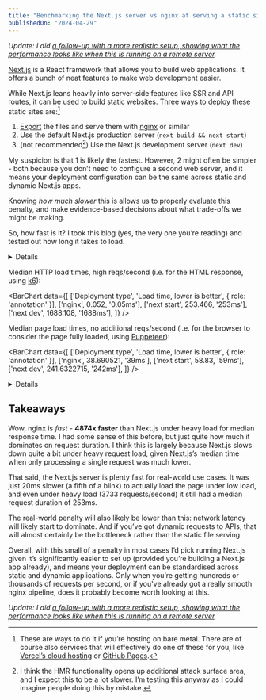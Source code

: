 ```yaml
---
title: "Benchmarking the Next.js server vs nginx at serving a static site"
publishedOn: "2024-04-29"
---
```



_Update: I did [a follow-up with a more realistic setup, showing what the performance looks like when this is running on a remote server](../benchmark-next-vs-nginx-aws/)._

[Next.js](https://nextjs.org/) is a React framework that allows you to build web applications. It offers a bunch of neat features to make web development easier.

While Next.js leans heavily into server-side features like SSR and API routes, it can be used to build static websites. Three ways to deploy these static sites are:[^1]

1. [Export](https://nextjs.org/docs/pages/building-your-application/deploying/static-exports) the files and serve them with [nginx](https://nginx.org/) or similar
2. Use the default Next.js production server (`next build && next start`)
3. (not recommended[^2]) Use the Next.js development server (`next dev`)

My suspicion is that 1 is likely the fastest. However, 2 might often be simpler - both because you don’t need to configure a second web server, and it means your deployment configuration can be the same across static and dynamic Next.js apps.

Knowing _how much slower_ this is allows us to properly evaluate this penalty, and make evidence-based decisions about what trade-offs we might be making.

So, how fast is it? I took this blog (yes, the very one you’re reading) and tested out how long it takes to load.

<Details title="Detailed reproduction steps">
Specifically, I took [commit 34df60](https://github.com/domdomegg/domdomegg.github.io/tree/34df6053e2e5c984838e02e86cdc9ee0926d9ab3), ran `npm install` with Node v20.12.2, then ran:

<Details title="nginx">
Tested with nginx/1.25.5 installed via Homebrew.

Create nginx.conf:

```
events {}

http {
    server {
        listen 8080;
        root ./dist;

        index index.html;
        error_page 404 /404.html;

        location / {
            try_files $uri $uri/ $uri.html =404;
        }
    }
}
```

Then run `npm run build && nginx -c $PWD/nginx.conf -p $PWD`
</Details>

<Details title="next start">
Edit `next.config.js` to remove `output: 'export'`

Run `npm run build && PORT=8080 npx next start`
</Details>

<Details title="next dev">
Run `npx next dev --port 8080`
</Details>

Then run [benchmark-next-vs-nginx](https://github.com/domdomegg/benchmark-next-vs-nginx), with `URL_TO_TEST=http://localhost:8080/blog/dont-use-contact-forms/ npm start`
</Details>

Median HTTP load times, high reqs/second (i.e. for the HTML response, using [k6](https://grafana.com/docs/k6/latest/get-started/running-k6/)):

<BarChart data={[
  ['Deployment type', 'Load time, lower is better', { role: 'annotation' }],
  ['nginx', 0.052, '0.05ms'],
  ['next start', 253.466, '253ms'],
  ['next dev', 1688.108, '1688ms'],
]} />

Median page load times, no additional reqs/second (i.e. for the browser to consider the page fully loaded, using [Puppeteer](https://pptr.dev/)):

<BarChart data={[
  ['Deployment type', 'Load time, lower is better', { role: 'annotation' }],
  ['nginx', 38.690521, '39ms'],
  ['next start', 58.83, '59ms'],
  ['next dev', 241.6322715, '242ms'],
]} />

<Details title="Full results">

<div className="overflow-x-auto">
|                     | nginx       | next&nbsp;start | next&nbsp;dev |
|---------------------|-------------|-----------------|---------------|
| load_passes         |         500 |             500 |           500 |
| load_avg            | 41.39144283 |     61.76591118 |    244.250632 |
| load_med            |   38.690521 |           58.83 |   241.6322715 |
| load_p90            |  48.1870875 |      71.9440042 |   266.7428548 |
| load_p95            |  54.7479899 |     77.74398715 |   278.5116128 |
| req_passes          |      285245 |          224018 |         25081 |
| req_duration_avg    | 5.348423601 |     245.8335255 |   1782.082563 |
| req_duration_median |       0.052 |         253.466 |      1688.108 |
| req_duration_p90    |       0.064 |         276.589 |     2267.1042 |
| req_duration_p95    |       0.093 |           280.7 |    2539.82495 |
</div>

[Benchmark source code](https://github.com/domdomegg/benchmark-next-vs-nginx).

</Details>

## Takeaways

Wow, nginx is _fast_ - **4874x faster** than Next.js under heavy load for median response time. I had some sense of this before, but just quite how much it dominates on request duration. I think this is largely because Next.js slows down quite a bit under heavy request load, given Next.js’s median time when only processing a single request was much lower.

That said, the Next.js server is plenty fast for real-world use cases. It was just 20ms slower (a fifth of a blink) to actually load the page under low load, and even under heavy load (3733 requests/second) it still had a median request duration of 253ms.

The real-world penalty will also likely be lower than this: network latency will likely start to dominate. And if you’ve got dynamic requests to APIs, that will almost certainly be the bottleneck rather than the static file serving.

Overall, with this small of a penalty in most cases I’d pick running Next.js given it’s significantly easier to set up (provided you’re building a Next.js app already), and means your deployment can be standardised across static and dynamic applications. Only when you’re getting hundreds or thousands of requests per second, or if you've already got a really smooth nginx pipeline, does it probably become worth looking at this.

_Update: I did [a follow-up with a more realistic setup, showing what the performance looks like when this is running on a remote server](../benchmark-next-vs-nginx-aws/)._

[^1]: These are ways to do it if you’re hosting on bare metal. There are of course also services that will effectively do one of these for you, like [Vercel’s cloud hosting](https://vercel.com/frameworks/nextjs) or [GitHub Pages](https://pages.github.com/).

[^2]: I think the HMR functionality opens up additional attack surface area, and I expect this to be a lot slower. I’m testing this anyway as I could imagine people doing this by mistake.
